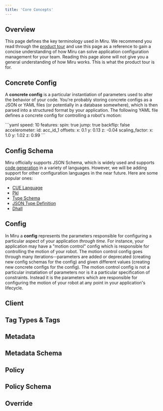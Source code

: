 ```yaml
---
title: 'Core Concepts'
---
```



## Overview

This page defines the key terminology used in Miru. We recommend you read through the [product tour](/pages/product-tour) and use this page as a reference to gain a concise understanding of how Miru can solve application configuration management for your team. Reading this page alone will not give you a general understanding of how Miru works. This is what the product tour is for.

## Concrete Config

A **concrete config** is a particular instantiation of parameters used to alter the behavior of your code. You're probably storing concrete configs as a JSON or YAML files (or potentially in a database somewhere), which is then parsed into a structured format by your application. The following YAML file defines a concrete config for controlling a robot's motion:

<Accordion title="Concrete Config Example">
```yaml
speed: 10
features:
	spin: true
	jump: true
	backflip: false
accelerometer:
	id: acc_id_1
	offsets:
		x: 0.1
		y: 0.13
		z: -0.04
	scaling_factor:
		x: 1.0
		y: 1.02
		z: 0.99
```
</Accordion>

## Config Schema

<ConfigSchemaDefinition />

Miru officially supports JSON Schema, which is widely used and supports [code generation](https://quicktype.io/) in a variety of languages. However, we will be adding support for other configuration languages in the near future. Here are some popular ones:
- [CUE Language](https://cuelang.org/)
- [Pkl](https://pkl-lang.org/index.html)
- [Type Schema](https://typeschema.org/)
- [JSON Type Definition](https://jsontypedef.com/)
- [Dhall](https://dhall-lang.org/)

## Config
In Miru a **config** represents the parameters responsible for configuring a particular aspect of your application *through time*. For instance, your application may have a "motion control" config which is responsible for controlling the motion of your robot. The motion control config goes through many iterations--parameters are added or deprecated (creating new config schemas for the config) and given different values (creating new concrete configs for the config). The motion control config is not a particular instatiation of parameters nor is it a particular specification of constraints. Instead it is the parameters which are responsible for configuring the motion of your robot at any point in your application's lifecycle.

## Client
<ClientDefinition />

## Tag Types & Tags
<TagAndTagTypeDefinition />

## Metadata
<MetadataDefinition />

## Metadata Schema
<MetadataSchemaDefinition />

## Policy
<PolicyDefined />

## Policy Schema
<PolicySchemaDefined />

## Override
<Override />




